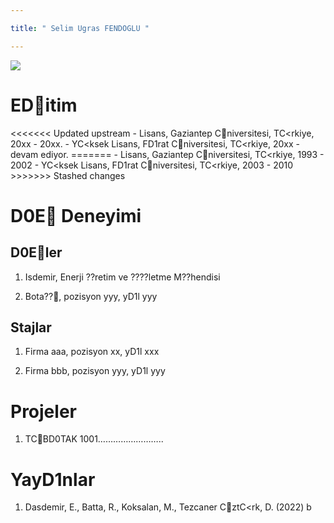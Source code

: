 ---

title: " Selim Ugras FENDOGLU "

---

![](/assets/images/selim_fendoglu.jpeg){fig-align="center"}

# EDitim

<<<<<<< Updated upstream
-   Lisans, Gaziantep Cniversitesi, TC<rkiye, 20xx - 20xx.
-   YC<ksek Lisans, FD1rat Cniversitesi, TC<rkiye, 20xx - devam ediyor.
=======
-   Lisans, Gaziantep Cniversitesi, TC<rkiye, 1993 - 2002
-   YC<ksek Lisans, FD1rat Cniversitesi, TC<rkiye, 2003 - 2010
>>>>>>> Stashed changes

# D0E Deneyimi

## D0Eler

1.  Isdemir, Enerji ??retim ve ????letme M??hendisi

2.  Bota??, pozisyon yyy, yD1l yyy

## Stajlar

1.  Firma aaa, pozisyon xx, yD1l xxx

2.  Firma bbb, pozisyon yyy, yD1l yyy

# Projeler

1.  TCBD0TAK 1001..........................

# YayD1nlar

1.  Dasdemir, E., Batta, R., Koksalan, M., Tezcaner CztC<rk, D. (2022) b